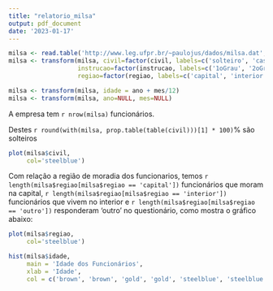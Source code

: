 ```yaml
---
title: "relatorio_milsa"
output: pdf_document
date: '2023-01-17'
---
```


```r
milsa <- read.table('http://www.leg.ufpr.br/~paulojus/dados/milsa.dat', head=T)
milsa <- transform(milsa, civil=factor(civil, labels=c('solteiro', 'casado'), levels=1:2),
                   instrucao=factor(instrucao, labels=c('1oGrau', '2oGrau', 'Superior'), lev=1:3, ord=T),
                   regiao=factor(regiao, labels=c('capital', 'interior', 'outro'), lev=c(2,1,3)))

milsa <- transform(milsa, idade = ano + mes/12)
milsa <- transform(milsa, ano=NULL, mes=NULL)
```


A empresa tem `r nrow(milsa)` funcionários.

Destes `r round(with(milsa, prop.table(table(civil)))[1] * 100)`% são solteiros

```r
plot(milsa$civil,
     col='steelblue')
```

Com relação a região de moradia dos funcionarios, temos `r length(milsa$regiao[milsa$regiao == 'capital'])` funcionários que moram na capital, `r length(milsa$regiao[milsa$regiao == 'interior'])` funcionários que vivem no interior e `r length(milsa$regiao[milsa$regiao == 'outro'])` responderam 'outro' no questionário, como mostra o gráfico abaixo:

```r
plot(milsa$regiao,
     col='steelblue')
```

```r
hist(milsa$idade,
     main = 'Idade dos Funcionários',
     xlab = 'Idade', 
     col = c('brown', 'brown', 'gold', 'gold', 'steelblue', 'steelblue'))

```
